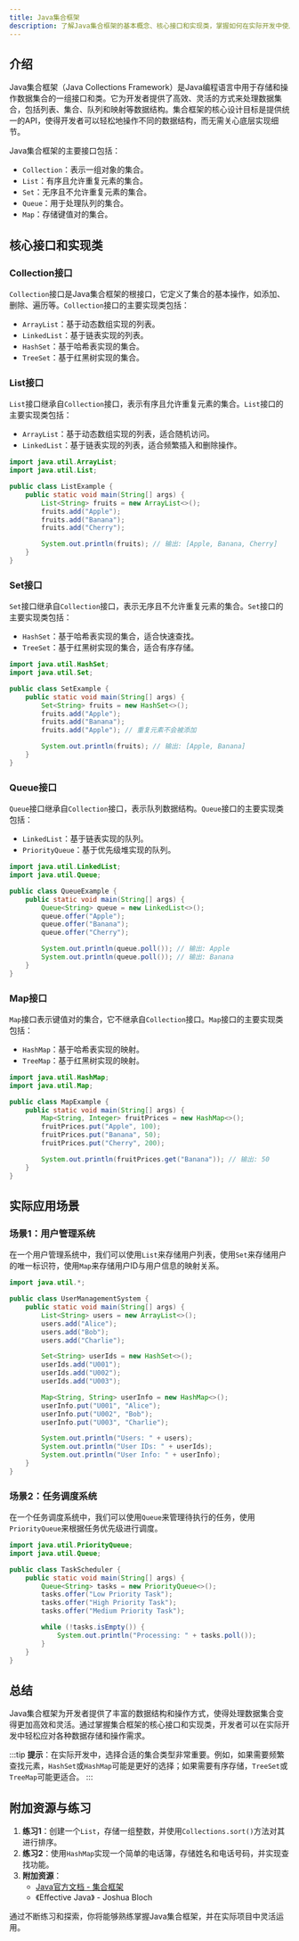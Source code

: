 ```yaml
---
title: Java集合框架
description: 了解Java集合框架的基本概念、核心接口和实现类，掌握如何在实际开发中使用集合框架。
---
```


## 介绍

Java集合框架（Java Collections Framework）是Java编程语言中用于存储和操作数据集合的一组接口和类。它为开发者提供了高效、灵活的方式来处理数据集合，包括列表、集合、队列和映射等数据结构。集合框架的核心设计目标是提供统一的API，使得开发者可以轻松地操作不同的数据结构，而无需关心底层实现细节。

Java集合框架的主要接口包括：
- `Collection`：表示一组对象的集合。
- `List`：有序且允许重复元素的集合。
- `Set`：无序且不允许重复元素的集合。
- `Queue`：用于处理队列的集合。
- `Map`：存储键值对的集合。

## 核心接口和实现类

### Collection接口

`Collection`接口是Java集合框架的根接口，它定义了集合的基本操作，如添加、删除、遍历等。`Collection`接口的主要实现类包括：
- `ArrayList`：基于动态数组实现的列表。
- `LinkedList`：基于链表实现的列表。
- `HashSet`：基于哈希表实现的集合。
- `TreeSet`：基于红黑树实现的集合。

### List接口

`List`接口继承自`Collection`接口，表示有序且允许重复元素的集合。`List`接口的主要实现类包括：
- `ArrayList`：基于动态数组实现的列表，适合随机访问。
- `LinkedList`：基于链表实现的列表，适合频繁插入和删除操作。

```java
import java.util.ArrayList;
import java.util.List;

public class ListExample {
    public static void main(String[] args) {
        List<String> fruits = new ArrayList<>();
        fruits.add("Apple");
        fruits.add("Banana");
        fruits.add("Cherry");

        System.out.println(fruits); // 输出: [Apple, Banana, Cherry]
    }
}
```

### Set接口

`Set`接口继承自`Collection`接口，表示无序且不允许重复元素的集合。`Set`接口的主要实现类包括：
- `HashSet`：基于哈希表实现的集合，适合快速查找。
- `TreeSet`：基于红黑树实现的集合，适合有序存储。

```java
import java.util.HashSet;
import java.util.Set;

public class SetExample {
    public static void main(String[] args) {
        Set<String> fruits = new HashSet<>();
        fruits.add("Apple");
        fruits.add("Banana");
        fruits.add("Apple"); // 重复元素不会被添加

        System.out.println(fruits); // 输出: [Apple, Banana]
    }
}
```

### Queue接口

`Queue`接口继承自`Collection`接口，表示队列数据结构。`Queue`接口的主要实现类包括：
- `LinkedList`：基于链表实现的队列。
- `PriorityQueue`：基于优先级堆实现的队列。

```java
import java.util.LinkedList;
import java.util.Queue;

public class QueueExample {
    public static void main(String[] args) {
        Queue<String> queue = new LinkedList<>();
        queue.offer("Apple");
        queue.offer("Banana");
        queue.offer("Cherry");

        System.out.println(queue.poll()); // 输出: Apple
        System.out.println(queue.poll()); // 输出: Banana
    }
}
```

### Map接口

`Map`接口表示键值对的集合，它不继承自`Collection`接口。`Map`接口的主要实现类包括：
- `HashMap`：基于哈希表实现的映射。
- `TreeMap`：基于红黑树实现的映射。

```java
import java.util.HashMap;
import java.util.Map;

public class MapExample {
    public static void main(String[] args) {
        Map<String, Integer> fruitPrices = new HashMap<>();
        fruitPrices.put("Apple", 100);
        fruitPrices.put("Banana", 50);
        fruitPrices.put("Cherry", 200);

        System.out.println(fruitPrices.get("Banana")); // 输出: 50
    }
}
```

## 实际应用场景

### 场景1：用户管理系统

在一个用户管理系统中，我们可以使用`List`来存储用户列表，使用`Set`来存储用户的唯一标识符，使用`Map`来存储用户ID与用户信息的映射关系。

```java
import java.util.*;

public class UserManagementSystem {
    public static void main(String[] args) {
        List<String> users = new ArrayList<>();
        users.add("Alice");
        users.add("Bob");
        users.add("Charlie");

        Set<String> userIds = new HashSet<>();
        userIds.add("U001");
        userIds.add("U002");
        userIds.add("U003");

        Map<String, String> userInfo = new HashMap<>();
        userInfo.put("U001", "Alice");
        userInfo.put("U002", "Bob");
        userInfo.put("U003", "Charlie");

        System.out.println("Users: " + users);
        System.out.println("User IDs: " + userIds);
        System.out.println("User Info: " + userInfo);
    }
}
```

### 场景2：任务调度系统

在一个任务调度系统中，我们可以使用`Queue`来管理待执行的任务，使用`PriorityQueue`来根据任务优先级进行调度。

```java
import java.util.PriorityQueue;
import java.util.Queue;

public class TaskScheduler {
    public static void main(String[] args) {
        Queue<String> tasks = new PriorityQueue<>();
        tasks.offer("Low Priority Task");
        tasks.offer("High Priority Task");
        tasks.offer("Medium Priority Task");

        while (!tasks.isEmpty()) {
            System.out.println("Processing: " + tasks.poll());
        }
    }
}
```

## 总结

Java集合框架为开发者提供了丰富的数据结构和操作方式，使得处理数据集合变得更加高效和灵活。通过掌握集合框架的核心接口和实现类，开发者可以在实际开发中轻松应对各种数据存储和操作需求。

:::tip
**提示**：在实际开发中，选择合适的集合类型非常重要。例如，如果需要频繁查找元素，`HashSet`或`HashMap`可能是更好的选择；如果需要有序存储，`TreeSet`或`TreeMap`可能更适合。
:::

## 附加资源与练习

1. **练习1**：创建一个`List`，存储一组整数，并使用`Collections.sort()`方法对其进行排序。
2. **练习2**：使用`HashMap`实现一个简单的电话簿，存储姓名和电话号码，并实现查找功能。
3. **附加资源**：
   - [Java官方文档 - 集合框架](https://docs.oracle.com/javase/8/docs/technotes/guides/collections/index.html)
   - 《Effective Java》 - Joshua Bloch

通过不断练习和探索，你将能够熟练掌握Java集合框架，并在实际项目中灵活运用。